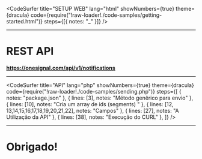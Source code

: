 
<CodeSurfer
  title="SETUP WEB"
  lang="html"
  showNumbers={true}
  theme={dracula}
  code={require("!raw-loader!./code-samples/getting-started.html")}
  steps={[{ notes: "_" }]}
/>

---

# REST API 
**https://onesignal.com/api/v1/notifications**

---

<CodeSurfer
  title="API"
  lang="php"
  showNumbers={true}
  theme={dracula}
  code={require("!raw-loader!./code-samples/sending.php")}
  steps={[
    { notes: "package.json" },
    { lines: [3], notes: "Método genêrico para envio" },
    { lines: [10], notes: "Cria um array de ids (segments) " },
    { lines: [12, 13,14,15,16,17,18,19,20,21,22], notes: "Campos" },
    { lines: [27], notes: "A Utilização da API" },
    { lines: [38], notes: "Execução do CURL" },
  ]}
/>

---

# Obrigado!
